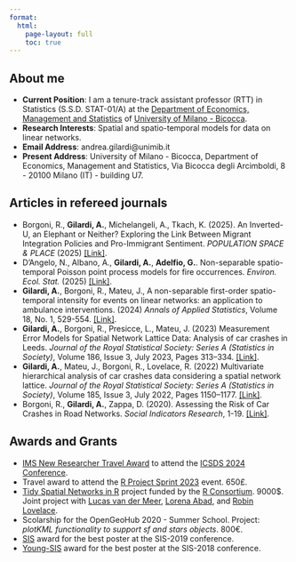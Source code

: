 ```yaml
---
format: 
  html:
    page-layout: full
    toc: true
---
```


## About me 


* **Current Position**: I am a tenure-track assistant professor (RTT) in Statistics (S.S.D. STAT-01/A) at the
[Department of Economics, Management and Statistics](https://dems.unimib.it/en) of [University of Milano - Bicocca](https://en.unimib.it/). 
* **Research Interests**: Spatial and spatio-temporal models for data on linear networks.
* **Email Address**: andrea.gilardi@unimib.it
* **Present Address**: University of Milano - Bicocca, Department of Economics, Management and Statistics, Via Bicocca degli Arcimboldi, 8 - 20100 Milano (IT) - building U7. 

## Articles in refereed journals

* Borgoni, R., **Gilardi, A.**, Michelangeli, A., Tkach, K. (2025). An Inverted-U, an Elephant or Neither? Exploring the Link Between Migrant Integration Policies and Pro-Immigrant Sentiment. *POPULATION SPACE & PLACE* (2025) [[Link]](https://doi.org/10.1002/psp.70053).
* D’Angelo, N., Albano, A., **Gilardi, A.**, **Adelfio, G.**. Non-separable spatio-temporal Poisson point process models for fire occurrences. *Environ. Ecol. Stat.* (2025) [[Link]](https://doi.org/10.1007/s10651-025-00645-x). 
* **Gilardi, A.**, Borgoni, R., Mateu, J., A non-separable first-order spatio-temporal intensity for events on linear networks: an application to ambulance interventions. (2024) *Annals of Applied Statistics*, Volume 18, No. 1, 529-554. [[Link]](https://doi.org/10.1214/23-AOAS1800). 
* **Gilardi, A.**, Borgoni, R., Presicce, L., Mateu, J. (2023) Measurement Error Models for Spatial Network Lattice Data: Analysis of car crashes in Leeds. *Journal of the Royal Statistical Society: Series A (Statistics in Society)*, Volume 186, Issue 3, July 2023, Pages 313–334. [[Link]](https://doi.org/10.1093/jrsssa/qnad057). 
* **Gilardi, A.**, Mateu, J., Borgoni, R., Lovelace, R. (2022) Multivariate hierarchical analysis of car crashes data considering a spatial network lattice. *Journal of the Royal Statistical Society: Series A (Statistics in Society)*, Volume 185, Issue 3, July 2022, Pages 1150–1177. [[Link]](http://doi.org/10.1111/rssa.12823). 
* Borgoni, R., **Gilardi, A.**, Zappa, D. (2020). Assessing the Risk of Car Crashes in Road Networks. *Social Indicators Research*, 1-19. [[Link]](https://doi.org/10.1007/s11205-020-02295-x). 

## Awards and Grants

* [IMS New Researcher Travel Award](https://imstat.org/2024/04/16/ims-announces-2024-recipients-of-the-new-researcher-travel-awards/) to attend the [ICSDS 2024 Conference](https://sites.google.com/view/ims-icsds2024/home). 
* Travel award to attend the [R Project Sprint 2023](https://contributor.r-project.org/r-project-sprint-2023/) event. 650£.
* [Tidy Spatial Networks in R](https://www.r-consortium.org/projects/awarded-projects/2019-group-2\#Tidy+spatial+networks+in+R) project funded by the [R Consortium](https://www.r-consortium.org/). 9000$. Joint project with [Lucas van der Meer](https://www.linkedin.com/in/luuk-van-der-meer/), [Lorena Abad](https://scholar.google.com/citations?user=vDqPwpUAAAAJ&hl=en&oi=sra), and [Robin Lovelace](https://scholar.google.com/citations?user=xDJHVCAAAAAJ&hl=en&oi=ao).
* Scolarship for the OpenGeoHub 2020 - Summer School. Project: *plotKML functionality to support sf and stars objects*. 800€.
* [SIS](https://www.sis-statistica.it/) award for the best poster at the SIS-2019 conference.
* [Young-SIS](https://youngsis.github.io/) award for the best poster at the SIS-2018 conference.
